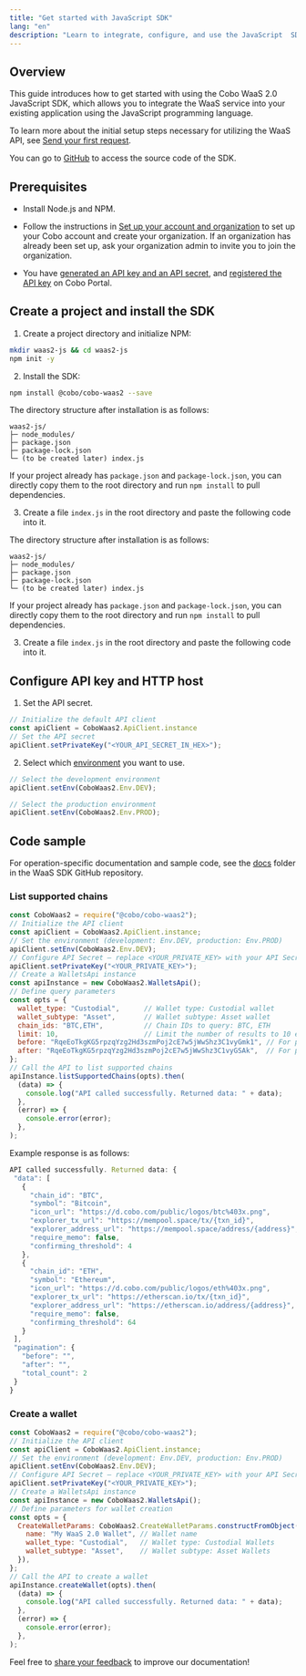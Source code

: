 ```yaml
---
title: "Get started with JavaScript SDK"
lang: "en"
description: "Learn to integrate, configure, and use the JavaScript  SDK with code samples for seamless app development."
---
```


## Overview

This guide introduces how to get started with using the Cobo WaaS 2.0 JavaScript SDK, which allows you to integrate the WaaS service into your existing application using the JavaScript programming language.

To learn more about the initial setup steps necessary for utilizing the WaaS API, see [Send your first request](/v2/guides/get-started/get-started-with-waas).

You can go to [GitHub](https://github.com/CoboGlobal/cobo-waas2-js-sdk/) to access the source code of the SDK.

## Prerequisites

- Install Node.js and NPM.

- Follow the instructions in [Set up your account and organization](https://manuals.cobo.com/en/portal/quick-start-guide) to set up your Cobo account and create your organization. If an organization has already been set up, ask your organization admin to invite you to join the organization.
- You have [generated an API key and an API secret](/v2/guides/overview/cobo-auth#generate-an-api-key-and-an-api-secret), and [registered the API key](https://manuals.cobo.com/en/portal/developer-console/create-api-key) on Cobo Portal.

## Create a project and install the SDK 

1. Create a project directory and initialize NPM:

  ```bash
  mkdir waas2-js && cd waas2-js
  npm init -y
  ```

2. Install the SDK:

  ```bash
  npm install @cobo/cobo-waas2 --save
  ```

  The directory structure after installation is as follows:

  ```pgsql
  waas2-js/
  ├─ node_modules/
  ├─ package.json
  ├─ package-lock.json
  └─ (to be created later) index.js
  ```

  <Tip> If your project already has <code>package.json</code> and <code>package-lock.json</code>, you can directly copy them to the root directory and run <code>npm install</code> to pull dependencies.</Tip>

3. Create a file <code>index.js</code> in the root directory and paste the following code into it.

The directory structure after installation is as follows:

```pgsql
waas2-js/
├─ node_modules/
├─ package.json
├─ package-lock.json
└─ (to be created later) index.js
```
<Tip> If your project already has <code>package.json</code> and <code>package-lock.json</code>, you can directly copy them to the root directory and run <code>npm install</code> to pull dependencies.</Tip>

3. Create a file <code>index.js</code> in the root directory and paste the following code into it.

## Configure API key and HTTP host

1. Set the API secret.

  ```javascript
  // Initialize the default API client
  const apiClient = CoboWaas2.ApiClient.instance
  // Set the API secret
  apiClient.setPrivateKey("<YOUR_API_SECRET_IN_HEX>");
  ```

2. Select which [environment](/v2/guides/overview/environments) you want to use.

  ```javascript
  // Select the development environment
  apiClient.setEnv(CoboWaas2.Env.DEV);

  // Select the production environment
  apiClient.setEnv(CoboWaas2.Env.PROD);
```

## Code sample

For operation-specific documentation and sample code, see the [docs](https://github.com/CoboGlobal/cobo-waas2-js-sdk/tree/master/docs) folder in the WaaS SDK GitHub repository.

### List supported chains

```javascript
const CoboWaas2 = require("@cobo/cobo-waas2");
// Initialize the API client
const apiClient = CoboWaas2.ApiClient.instance;
// Set the environment (development: Env.DEV, production: Env.PROD)
apiClient.setEnv(CoboWaas2.Env.DEV);
// Configure API Secret – replace <YOUR_PRIVATE_KEY> with your API Secret
apiClient.setPrivateKey("<YOUR_PRIVATE_KEY>");
// Create a WalletsApi instance
const apiInstance = new CoboWaas2.WalletsApi();
// Define query parameters
const opts = {
  wallet_type: "Custodial",      // Wallet type: Custodial wallet
  wallet_subtype: "Asset",       // Wallet subtype: Asset wallet
  chain_ids: "BTC,ETH",          // Chain IDs to query: BTC, ETH
  limit: 10,                     // Limit the number of results to 10 entries
  before: "RqeEoTkgKG5rpzqYzg2Hd3szmPoj2cE7w5jWwShz3C1vyGmk1", // For pagination, optional
  after: "RqeEoTkgKG5rpzqYzg2Hd3szmPoj2cE7w5jWwShz3C1vyGSAk",  // For pagination, optional
};
// Call the API to list supported chains
apiInstance.listSupportedChains(opts).then(
  (data) => {
    console.log("API called successfully. Returned data: " + data);
  },
  (error) => {
    console.error(error);
  },
);
```

Example response is as follows:

```javascript
API called successfully. Returned data: {
 "data": [
   {
     "chain_id": "BTC",
     "symbol": "Bitcoin",
     "icon_url": "https://d.cobo.com/public/logos/btc%403x.png",
     "explorer_tx_url": "https://mempool.space/tx/{txn_id}",
     "explorer_address_url": "https://mempool.space/address/{address}",
     "require_memo": false,
     "confirming_threshold": 4
   },
   {
     "chain_id": "ETH",
     "symbol": "Ethereum",
     "icon_url": "https://d.cobo.com/public/logos/eth%403x.png",
     "explorer_tx_url": "https://etherscan.io/tx/{txn_id}",
     "explorer_address_url": "https://etherscan.io/address/{address}",
     "require_memo": false,
     "confirming_threshold": 64
   }
 ],
 "pagination": {
   "before": "",
   "after": "",
   "total_count": 2
 }
}
```

### Create a wallet

```javascript
const CoboWaas2 = require("@cobo/cobo-waas2");
// Initialize the API client
const apiClient = CoboWaas2.ApiClient.instance;
// Set the environment (development: Env.DEV, production: Env.PROD)
apiClient.setEnv(CoboWaas2.Env.DEV);
// Configure API Secret – replace <YOUR_PRIVATE_KEY> with your API Secret
apiClient.setPrivateKey("<YOUR_PRIVATE_KEY>");
// Create a WalletsApi instance
const apiInstance = new CoboWaas2.WalletsApi();
// Define parameters for wallet creation
const opts = {
  CreateWalletParams: CoboWaas2.CreateWalletParams.constructFromObject({
    name: "My WaaS 2.0 Wallet", // Wallet name
    wallet_type: "Custodial",   // Wallet type: Custodial Wallets
    wallet_subtype: "Asset",    // Wallet subtype: Asset Wallets
  }),
};
// Call the API to create a wallet
apiInstance.createWallet(opts).then(
  (data) => {
    console.log("API called successfully. Returned data: " + data);
  },
  (error) => {
    console.error(error);
  },
);
```


<Tip>Feel free to [share your feedback](https://forms.zohopublic.com/cobo/form/DocumentFeedbackForm/formperma/QvLOhxJv1_JMsJ-1dleZ8Itb_7rzN-LtgvsDdxosoVI) to improve our documentation!</Tip>